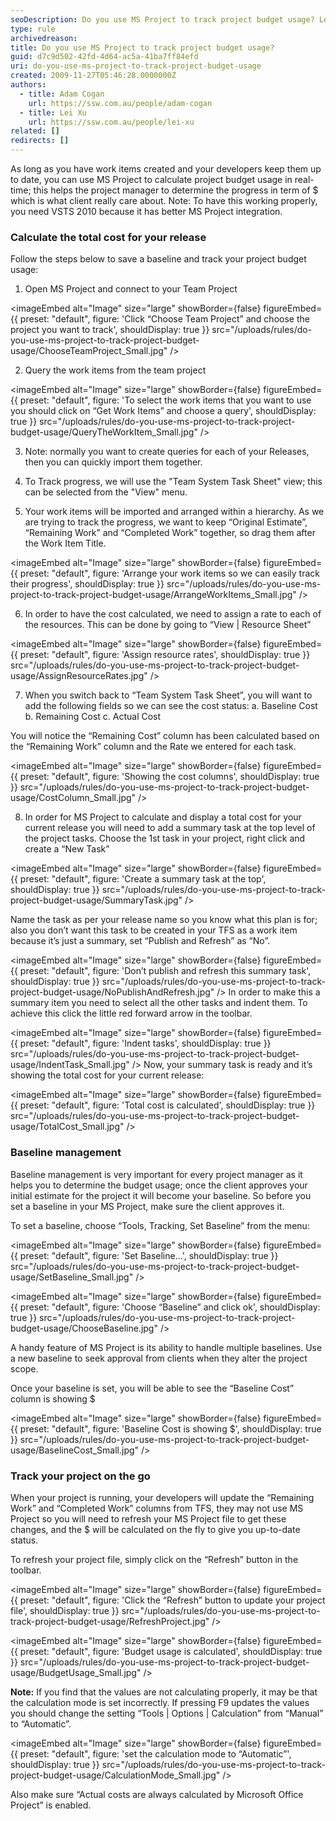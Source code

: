 ```yaml
---
seoDescription: Do you use MS Project to track project budget usage? Learn how to calculate project budget usage in real-time using MS Project and VSTS 2010.
type: rule
archivedreason:
title: Do you use MS Project to track project budget usage?
guid: d7c9d502-42fd-4d64-ac5a-41ba7ff84efd
uri: do-you-use-ms-project-to-track-project-budget-usage
created: 2009-11-27T05:46:28.0000000Z
authors:
  - title: Adam Cogan
    url: https://ssw.com.au/people/adam-cogan
  - title: Lei Xu
    url: https://ssw.com.au/people/lei-xu
related: []
redirects: []
---
```


As long as you have work items created and your developers keep them up to date, you can use MS Project to calculate project budget usage in real-time; this helps the project manager to determine the progress in term of $ which is what client really care about.
Note: To have this working properly, you need VSTS 2010 because it has better MS Project integration.
### Calculate the total cost for your release

Follow the steps below to save a baseline and track your project budget usage:

1. Open MS Project and connect to your Team Project
   
<imageEmbed
  alt="Image"
  size="large"
  showBorder={false}
  figureEmbed={{
    preset: "default",
    figure: 'Click “Choose Team Project” and choose the project you want to track',
    shouldDisplay: true
  }}
  src="/uploads/rules/do-you-use-ms-project-to-track-project-budget-usage/ChooseTeamProject_Small.jpg"
/>

2. Query the work items from the team project
   
<imageEmbed
  alt="Image"
  size="large"
  showBorder={false}
  figureEmbed={{
    preset: "default",
    figure: 'To select the work items that you want to use you should click on “Get Work Items” and choose a query',
    shouldDisplay: true
  }}
  src="/uploads/rules/do-you-use-ms-project-to-track-project-budget-usage/QueryTheWorkItem_Small.jpg"
/>

3. Note: normally you want to create queries for each of your Releases, then you can quickly import them together.

4. To Track progress, we will use the "Team System Task Sheet" view; this can be selected from the "View" menu.

5. Your work items will be imported and arranged within a hierarchy. As we are trying to track the progress, we want to keep “Original Estimate”, “Remaining Work” and “Completed Work” together, so drag them after the Work Item Title.
   
<imageEmbed
  alt="Image"
  size="large"
  showBorder={false}
  figureEmbed={{
    preset: "default",
    figure: 'Arrange your work items so we can easily track their progress',
    shouldDisplay: true
  }}
  src="/uploads/rules/do-you-use-ms-project-to-track-project-budget-usage/ArrangeWorkItems_Small.jpg"
/>

6. In order to have the cost calculated, we need to assign a rate to each of the resources. This can be done by going to “View | Resource Sheet”
   
<imageEmbed
  alt="Image"
  size="large"
  showBorder={false}
  figureEmbed={{
    preset: "default",
    figure: 'Assign resource rates',
    shouldDisplay: true
  }}
  src="/uploads/rules/do-you-use-ms-project-to-track-project-budget-usage/AssignResourceRates.jpg"
/>

7. When you switch back to “Team System Task Sheet”, you will want to add the following fields so we can see the cost status:
   a. Baseline Cost
   b. Remaining Cost
   c. Actual Cost

You will notice the “Remaining Cost” column has been calculated based on the “Remaining Work” column and the Rate we entered for each task.

<imageEmbed
  alt="Image"
  size="large"
  showBorder={false}
  figureEmbed={{
    preset: "default",
    figure: 'Showing the cost columns',
    shouldDisplay: true
  }}
  src="/uploads/rules/do-you-use-ms-project-to-track-project-budget-usage/CostColumn_Small.jpg"
/>

8. In order for MS Project to calculate and display a total cost for your current release you will need to add a summary task at the top level of the project tasks.
   Choose the 1st task in your project, right click and create a “New Task”
   
<imageEmbed
  alt="Image"
  size="large"
  showBorder={false}
  figureEmbed={{
    preset: "default",
    figure: 'Create a summary task at the top',
    shouldDisplay: true
  }}
  src="/uploads/rules/do-you-use-ms-project-to-track-project-budget-usage/SummaryTask.jpg"
/>

Name the task as per your release name so you know what this plan is for; also you don’t want this task to be created in your TFS as a work item because it’s just a summary, set “Publish and Refresh” as “No”.

<imageEmbed
  alt="Image"
  size="large"
  showBorder={false}
  figureEmbed={{
    preset: "default",
    figure: 'Don’t publish and refresh this summary task',
    shouldDisplay: true
  }}
  src="/uploads/rules/do-you-use-ms-project-to-track-project-budget-usage/NoPublishAndRefresh.jpg"
/>
In order to make this a summary item you need to select all the other tasks and indent them. To achieve this click the little red forward arrow in the toolbar.

<imageEmbed
  alt="Image"
  size="large"
  showBorder={false}
  figureEmbed={{
    preset: "default",
    figure: 'Indent tasks',
    shouldDisplay: true
  }}
  src="/uploads/rules/do-you-use-ms-project-to-track-project-budget-usage/IndentTask_Small.jpg"
/>
Now, your summary task is ready and it’s showing the total cost for your current release:

<imageEmbed
  alt="Image"
  size="large"
  showBorder={false}
  figureEmbed={{
    preset: "default",
    figure: 'Total cost is calculated',
    shouldDisplay: true
  }}
  src="/uploads/rules/do-you-use-ms-project-to-track-project-budget-usage/TotalCost_Small.jpg"
/>

### Baseline management

Baseline management is very important for every project manager as it helps you to determine the budget usage; once the client approves your initial estimate for the project it will become your baseline. So before you set a baseline in your MS Project, make sure the client approves it.

To set a baseline, choose “Tools, Tracking, Set Baseline” from the menu:


<imageEmbed
  alt="Image"
  size="large"
  showBorder={false}
  figureEmbed={{
    preset: "default",
    figure: 'Set Baseline...',
    shouldDisplay: true
  }}
  src="/uploads/rules/do-you-use-ms-project-to-track-project-budget-usage/SetBaseline_Small.jpg"
/>


<imageEmbed
  alt="Image"
  size="large"
  showBorder={false}
  figureEmbed={{
    preset: "default",
    figure: 'Choose “Baseline” and click ok',
    shouldDisplay: true
  }}
  src="/uploads/rules/do-you-use-ms-project-to-track-project-budget-usage/ChooseBaseline.jpg"
/>

A handy feature of MS Project is its ability to handle multiple baselines. Use a new baseline to seek approval from clients when they alter the project scope.

Once your baseline is set, you will be able to see the “Baseline Cost” column is showing $


<imageEmbed
  alt="Image"
  size="large"
  showBorder={false}
  figureEmbed={{
    preset: "default",
    figure: 'Baseline Cost is showing $',
    shouldDisplay: true
  }}
  src="/uploads/rules/do-you-use-ms-project-to-track-project-budget-usage/BaselineCost_Small.jpg"
/>

### Track your project on the go

When your project is running, your developers will update the “Remaining Work” and “Completed Work” columns from TFS, they may not use MS Project so you will need to refresh your MS Project file to get these changes, and the $ will be calculated on the fly to give you up-to-date status.

To refresh your project file, simply click on the “Refresh” button in the toolbar.


<imageEmbed
  alt="Image"
  size="large"
  showBorder={false}
  figureEmbed={{
    preset: "default",
    figure: 'Click the “Refresh” button to update your project file',
    shouldDisplay: true
  }}
  src="/uploads/rules/do-you-use-ms-project-to-track-project-budget-usage/RefreshProject.jpg"
/>


<imageEmbed
  alt="Image"
  size="large"
  showBorder={false}
  figureEmbed={{
    preset: "default",
    figure: 'Budget usage is calculated',
    shouldDisplay: true
  }}
  src="/uploads/rules/do-you-use-ms-project-to-track-project-budget-usage/BudgetUsage_Small.jpg"
/>

**Note:** If you find that the values are not calculating properly, it may be that the calculation mode is set incorrectly. If pressing F9 updates the values you should change the setting “Tools | Options | Calculation” from “Manual” to “Automatic”.


<imageEmbed
  alt="Image"
  size="large"
  showBorder={false}
  figureEmbed={{
    preset: "default",
    figure: 'set the calculation mode to “Automatic”',
    shouldDisplay: true
  }}
  src="/uploads/rules/do-you-use-ms-project-to-track-project-budget-usage/CalculationMode_Small.jpg"
/>

Also make sure “Actual costs are always calculated by Microsoft Office Project” is enabled.